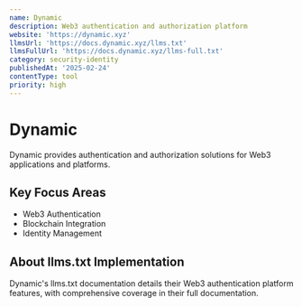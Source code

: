 ```yaml
---
name: Dynamic
description: Web3 authentication and authorization platform
website: 'https://dynamic.xyz'
llmsUrl: 'https://docs.dynamic.xyz/llms.txt'
llmsFullUrl: 'https://docs.dynamic.xyz/llms-full.txt'
category: security-identity
publishedAt: '2025-02-24'
contentType: tool
priority: high
---
```


# Dynamic

Dynamic provides authentication and authorization solutions for Web3 applications and platforms.

## Key Focus Areas

- Web3 Authentication
- Blockchain Integration
- Identity Management

## About llms.txt Implementation

Dynamic's llms.txt documentation details their Web3 authentication platform features, with comprehensive coverage in their full documentation.
